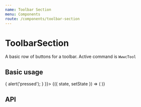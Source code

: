 ```yaml
---
name: Toolbar Section
menu: Components
route: /components/toolbar-section
---
```




# ToolbarSection

A basic row of buttons for a toolbar. Active command is `WwwcTool`

## Basic usage

<Playground>
    <State initial={{
        buttons: exampleButtons,
        activeCommand: exampleButtons[0].command,
        setToolActive: () => { alert('pressed'); }
    }}>
        {({ state, setState }) => (
            <ToolbarSection {...state} />
        )}
    </State>
</Playground>

## API

<Props of={ToolbarSection} />